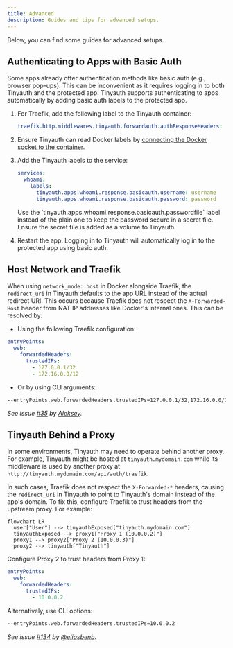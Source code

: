 ```yaml
---
title: Advanced
description: Guides and tips for advanced setups.
---
```


Below, you can find some guides for advanced setups.

## Authenticating to Apps with Basic Auth

Some apps already offer authentication methods like basic auth (e.g., browser pop-ups). This can be inconvenient as it requires logging in to both Tinyauth and the protected app. Tinyauth supports authenticating to apps automatically by adding basic auth labels to the protected app.

1. For Traefik, add the following label to the Tinyauth container:

   ```yaml
   traefik.http.middlewares.tinyauth.forwardauth.authResponseHeaders: authorization
   ```

2. Ensure Tinyauth can read Docker labels by [connecting the Docker socket to the container](/docs/guides/access-controls#modifying-the-tinyauth-container).

3. Add the Tinyauth labels to the service:

   ```yaml
   services:
     whoami:
       labels:
         tinyauth.apps.whoami.response.basicauth.username: username
         tinyauth.apps.whoami.response.basicauth.password: password
   ```

   <Callout type="info">
     Use the `tinyauth.apps.whoami.response.basicauth.passwordfile` label
     instead of the plain one to keep the password secure in a secret file.
     Ensure the secret file is added as a volume to Tinyauth.
   </Callout>

4. Restart the app. Logging in to Tinyauth will automatically log in to the protected app using basic auth.

## Host Network and Traefik

When using `network_mode: host` in Docker alongside Traefik, the `redirect_uri` in Tinyauth defaults to the app URL instead of the actual redirect URI. This occurs because Traefik does not respect the `X-Forwarded-Host` header from NAT IP addresses like Docker's internal ones. This can be resolved by:

- Using the following Traefik configuration:

```yaml
entryPoints:
  web:
    forwardedHeaders:
      trustedIPs:
        - 127.0.0.1/32
        - 172.16.0.0/12
```

- Or by using CLI arguments:

```sh
--entryPoints.web.forwardedHeaders.trustedIPs=127.0.0.1/32,172.16.0.0/12
```

_See issue [#35](https://github.com/steveiliop56/tinyauth/issues/35) by [Aleksey](https://github.com/liveder)._

## Tinyauth Behind a Proxy

In some environments, Tinyauth may need to operate behind another proxy. For example, Tinyauth might be hosted at `tinyauth.mydomain.com` while its middleware is used by another proxy at `http://tinyauth.mydomain.com/api/auth/traefik`.

In such cases, Traefik does not respect the `X-Forwarded-*` headers, causing the `redirect_uri` in Tinyauth to point to Tinyauth's domain instead of the app's domain. To fix this, configure Traefik to trust headers from the upstream proxy. For example:

```mermaid
flowchart LR
  user["User"] --> tinyauthExposed["tinyauth.mydomain.com"]
  tinyauthExposed --> proxy1["Proxy 1 (10.0.0.2)"]
  proxy1 --> proxy2["Proxy 2 (10.0.0.3)"]
  proxy2 --> tinyauth["Tinyauth"]
```

Configure Proxy 2 to trust headers from Proxy 1:

```yaml
entryPoints:
  web:
    forwardedHeaders:
      trustedIPs:
        - 10.0.0.2
```

Alternatively, use CLI options:

```sh
--entryPoints.web.forwardedHeaders.trustedIPs=10.0.0.2
```

_See issue [#134](https://github.com/steveiliop56/tinyauth/issues/134#issuecomment-2848793841) by [@eliasbenb](https://github.com/eliasbenb)._
